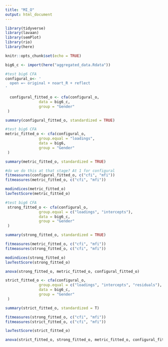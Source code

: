 ```yaml
---
title: "MI_O"
output: html_document
---
```


```r

library(tidyverse)
library(lavaan)
library(semPlot)
library(rio)
library(here)

knitr::opts_chunk$set(echo = TRUE)
```

```r

big6_c <- import(here("aggregated_data.Rdata"))
```

```r
#test big6 CFA
configural_o<- '
  open =~ original + noart_R + reflect
'
  
  configural_fitted_o <- cfa(configural_o,
               data = big6_c,
               group = "Gender"
 )

summary(configural_fitted_o, standardized = TRUE)
```

```r
#test big6 CFA
metric_fitted_o <- cfa(configural_o,
               group.equal = "loadings",
               data = big6,
               group = "Gender"
 )

summary(metric_fitted_o, standardized = TRUE)

#do we do this at that stage? At 1 for configural
fitmeasures(configural_fitted_o, c("cfi", "mfi"))
fitmeasures(metric_fitted_o, c("cfi", "mfi"))

modindices(metric_fitted_o)
lavTestScore(metric_fitted_o)


```

```r
#test big6 CFA
 strong_fitted_o <- cfa(configural_o,
               group.equal = c("loadings", "intercepts"),
               data = big6_c,
               group = "Gender"
 )

summary(strong_fitted_o, standardized = TRUE)

fitmeasures(metric_fitted_o, c("cfi", "mfi"))
fitmeasures(strong_fitted_o, c("cfi", "mfi"))

modindices(strong_fitted_o)
lavTestScore(strong_fitted_o)

anova(strong_fitted_o, metric_fitted_o, configural_fitted_o)

```

```r
strict_fitted_o <- cfa(configural_o,
               group.equal = c("loadings", "intercepts", "residuals"),
               data = big6_c,
               group = "Gender"
 )

summary(strict_fitted_o, standardized = T)

fitmeasures(strong_fitted_o, c("cfi", "mfi"))
fitmeasures(strict_fitted_o, c("cfi", "mfi"))

lavTestScore(strict_fitted_o)

anova(strict_fitted_o, strong_fitted_o, metric_fitted_o, configural_fitted_o)
```